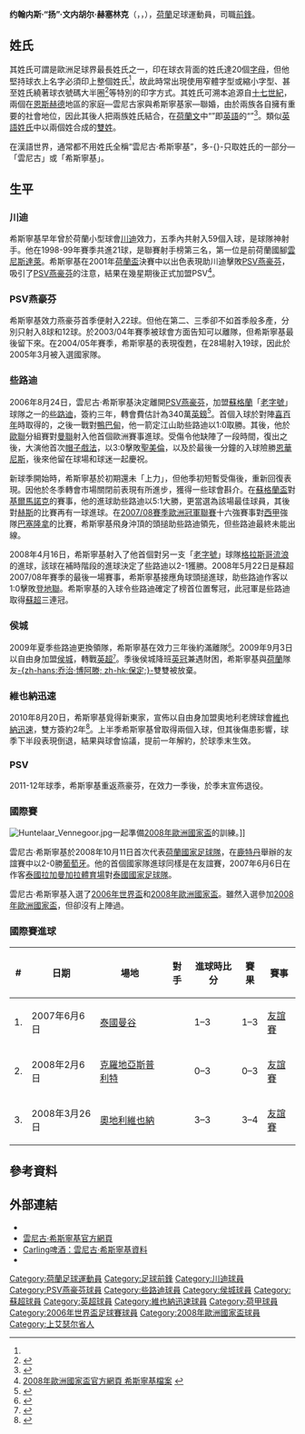 {{noteta|G1=足球|G2=EPL
|T=zh-hans:扬·文内胡尔·赫塞林克;zh-hk:真·雲尼古·希斯寧基;zh-tw:揚·文內胡爾·赫塞林克;
|1=zh-hans:扬·文内胡尔·赫塞林克;zh-hk:真·雲尼古·希斯寧基;zh-tw:揚·文內胡爾·赫塞林克;
|2=zh-hans:文内胡尔·赫塞林克;zh-hk:雲尼古·希斯寧基;zh-tw:文內胡爾·赫塞林克;
|3=zh-hans:文内胡尔;zh-hk:雲尼古;zh-tw:文內胡爾;
|4=zh-hans:赫塞林克;zh-hk:希斯寧基;zh-tw:赫塞林克;
|5=zh-hans:扬·约翰内斯;zh-hk:真·祖漢尼斯;zh-tw:揚·約翰內斯;
|6=zh-hans:坦纳迪希公园球场;zh-hk:坦拿迪斯球場;zh-tw:坦納迪希公園球場;
}}
{{Family name hatnote|lang=Dutch|雲尼古·希斯寧基|wrong=希斯寧基}}
{{Infobox football biography
| name                 = 真·雲尼古·希斯寧基<br>Jan Vennegoor of Hesselink
| image                = Big Jan (cropped).jpg
| image_size           = 210
| fullname            = Jan Johannes Vennegoor of Hesselink
| nickname            = -{zh-hans:扬;zh-hk:真;zh-tw:揚;}-（''Jan''）
| dateofbirth         = {{birth date and age|1978|11|7}}
| cityofbirth         = [[奧爾登扎爾|奧爾登扎爾]]
| countryofbirth      = [[荷蘭|荷蘭]]
| height              = {{height|meters=1.90}}
| currentclub          = 
| clubnumber           = 
| position            = [[前鋒_(足球)|前鋒]]
| years1               = 1996–2001
| years2               = 2001–2006
| years3               = 2006–2009
| years4               = 2009–2010
| years5               = 2010–2011
| years6               = 2011–2012
| clubs1               = [[川迪|川迪]]
| clubs2               = [[PSV燕豪芬|PSV燕豪芬]]
| clubs3               = [[些路迪|些路迪]]
| clubs4               = [[侯城足球會|侯城]]
| clubs5               = [[維也納迅速足球俱樂部|維也納迅速]]
| clubs6               = [[PSV燕豪芬|PSV燕豪芬]]
| caps1                = 142
| caps2                = 157
| caps3                = 78
| caps4                = 31
| caps5                = 10
| caps6                = 17
| goals1               = 59
| goals2               = 73
| goals3               = 34
| goals4               = 3
| goals5               = 2         
| goals6               = 2
| totalcaps = 435
| totalgoals = 173
| nationalyears1       = 2000–2009
| nationalteam1        = [[荷蘭國家足球隊|荷蘭]]
| nationalcaps1        = 19
| nationalgoals1       = 3
| pcupdate            = 2010年8月9日 (一) 05:19 (UTC)
| ntupdate            = 2008年6月25日
}}{{中文譯名 
| english     = Jan '''Vennegoor of Hesselink'''
| putonghua   = 文内胡尔·赫塞林克
| taiwan      = 文內胡爾·赫塞林克
| cantonese   = 雲尼古·希斯寧基
|}}
'''约翰内斯·“扬”·文内胡尔·赫塞林克'''（{{lang-nl|'''Johannes "Jan" Vennegoor of Hesselink'''}}，{{IPA2|ˈjɑn vɛnnəɣoːʁ ɔvˈɦɛsəlɪŋk}}，{{bd|1978年|11月7日|catIDx=Vennegoor of Hesselink, Jan}}），[[荷蘭|荷蘭]]足球運動員，司職[[前鋒_(足球)|前鋒]]。

==姓氏==
其姓氏可謂是歐洲足球界最長姓氏之一，印在球衣背面的姓氏達20個[[拉丁字母|字母]]，但他堅持球衣上名字必須印上整個姓氏<ref name="euro08"/>，故此時常出現使用窄體字型或縮小字型、甚至姓氏繞著球衣號碼大半圈<ref>{{cite web|author1=PSV.nl|title=Jan proudly shows new shirt|url=http://www.psv.nl/psv/nieuws/artikel/jan-proudly-shows-new-shirt.htm|website=[[PlayStation_Vita|PSV]]官方網站|accessdate=2018-01-10|archive-date=2018-01-10|archive-url=https://web.archive.org/web/20180110174312/http://www.psv.nl/psv/nieuws/artikel/jan-proudly-shows-new-shirt.htm|dead-url=no}}</ref>等特別的印字方式。其姓氏可溯本追源自[[十七世紀|十七世紀]]，兩個在[[恩斯赫德|恩斯赫德]]地區的家庭—雲尼古家與希斯寧基家—聯婚，由於兩族各自擁有重要的社會地位，因此其後人把兩族姓氏結合，在[[荷蘭文|荷蘭文]]中“{{lang|nl|of}}”即[[英語|英語]]的“{{lang|en|or}}”<ref>{{cite news|url=http://football.guardian.co.uk/theknowledge/story/0,,1860441,00.html|title=Lost and found in the international wilderness|publisher=[[The_Guardian|The Guardian]]|date=2006-08-30|accessdate=2008-07-05|archive-date=2008-01-23|archive-url=https://web.archive.org/web/20080123203816/http://football.guardian.co.uk/theknowledge/story/0,,1860441,00.html|dead-url=no}}</ref>。類似[[英語|英語]][[姓氏|姓氏]]中以兩個姓合成的[[雙姓|雙姓]]。

在漢語世界，通常都不用姓氏全稱“雲尼古·希斯寧基”，多-{}-只取姓氏的一部分—「雲尼古」或「希斯寧基」。

==生平==
===川迪===
希斯寧基早年曾於荷蘭小型球會[[川迪|川迪]]效力，五季內共射入59個入球，是球隊神射手。他在1998-99年賽季共進21球，是聯賽射手榜第三名，第一位是前荷蘭國腳[[雲尼斯達萊|雲尼斯達萊]]。希斯寧基在2001年[[荷蘭盃|荷蘭盃]]決賽中以出色表現助川迪擊敗[[PSV燕豪芬|PSV燕豪芬]]，吸引了[[PSV燕豪芬|PSV燕豪芬]]的注意，結果在幾星期後正式加盟PSV<ref name="euro08">[http://www.euro2008.uefa.com/tournament/players/player=26667/index.html 2008年歐洲國家盃官方網頁 希斯寧基檔案] {{Wayback|url=http://www.euro2008.uefa.com/tournament/players/player=26667/index.html |date=20080616092056 }}{{en}}</ref>。

===PSV燕豪芬===
希斯寧基效力燕豪芬首季便射入22球。但他在第二、三季卻不如首季般多產，分別只射入8球和12球。於2003/04年賽季被球會方面告知可以離隊，但希斯寧基最後留下來。在2004/05年賽季，希斯寧基的表現復甦，在28場射入19球，因此於2005年3月被入選國家隊。

===些路迪===
2006年8月24日，雲尼古·希斯寧基決定離開[[PSV燕豪芬|PSV燕豪芬]]，加盟[[蘇格蘭|蘇格蘭]]「[[老字號_(足球)|老字號]]」球隊之一的[[些路迪|些路迪]]，簽約三年，轉會費估計為340萬[[英鎊|英鎊]]<ref>{{cite news|url=http://news.bbc.co.uk/sport1/hi/football/teams/c/celtic/5270280.stm|title=Dutch striker signs up for Celtic|publisher=[[BBC|BBC]]|date=2006-08-24|accessdate=2008-07-05|archive-date=2006-08-24|archive-url=https://web.archive.org/web/20060824085904/http://news.bbc.co.uk/sport1/hi/football/teams/c/celtic/5270280.stm|dead-url=no}}</ref>。首個入球於對陣[[喜百年|喜百年]]時取得的，之後一戰對[[鴨巴甸足球會|鴨巴甸]]，他一箭定江山助些路迪以1:0取勝。其後，他於[[歐聯|歐聯]]分組賽對[[曼聯|曼聯]]射入他首個歐洲賽事進球。受傷令他缺陣了一段時間，復出之後，大演他首次[[帽子戲法|帽子戲法]]，以3:0擊敗[[聖美倫|聖美倫]]，以及於最後一分鐘的入球險勝[[恩華尼斯|恩華尼斯]]，後來他留在球場和球迷一起慶祝。

新球季開始時，希斯寧基於初期還未「上力」，但他季初短暫受傷後，重新回復表現。因他於冬季轉會市場關閉前表現有所進步，獲得一些球會斟介。在[[蘇格蘭盃|蘇格蘭盃]]對[[基爾馬諾克|基爾馬諾克]]的賽事，他的進球助些路迪以5:1大勝，更當選為該場最佳球員，其後對[[哈茨足球俱乐部|赫斯]]的比賽再有一球進球。在[[2007/08賽季歐洲冠軍聯賽|2007/08賽季歐洲冠軍聯賽]]十六強賽事對[[西甲|西甲]]強隊[[巴塞隆拿足球會|巴塞隆拿]]的比賽，希斯寧基飛身沖頂的頭搥助些路迪領先，但些路迪最終未能出線。

2008年4月16日，希斯寧基射入了他首個對另一支「[[老字號_(足球)|老字號]]」球隊[[格拉斯哥流浪|格拉斯哥流浪]]的進球，該球在補時階段的進球決定了些路迪以2-1獲勝。2008年5月22日是蘇超2007/08年賽季的最後一場賽事，希斯寧基接應角球頭搥進球，助些路迪作客{{tsl|en|Tannadice Park|坦拿迪斯球場}}以1:0擊敗[[登地聯|登地聯]]。希斯寧基的入球令些路迪確定了榜首位置奪冠，此冠軍是些路迪取得[[蘇超|蘇超]]三連冠。

===侯城===
2009年夏季些路迪更換領隊，希斯寧基在效力三年後約滿離隊<small><ref>{{cite news |language=en |url=http://news.bbc.co.uk/sport2/hi/football/teams/c/celtic/8130915.stm |title=Hartley and Dutchman leave Celtic |publisher=[[BBC|BBC]] Sport |date=2009-07-02 |accessdate=2009-09-04 |archive-date=2021-04-22 |archive-url=https://web.archive.org/web/20210422024605/http://news.bbc.co.uk/sport2/hi/football/teams/c/celtic/8130915.stm |dead-url=no }}</ref></small>。2009年9月3日以自由身加盟[[赫尔城足球俱乐部|侯城]]，轉戰[[英超|英超]]<small><ref>{{cite news |language=en |url=http://news.bbc.co.uk/sport2/hi/football/teams/h/hull_city/8235447.stm |title=Hull sign Vennegoor of Hesselink |publisher=[[BBC|BBC]] Sport |date=2009-09-03 |accessdate=2009-09-04 |archive-date=2019-10-14 |archive-url=https://web.archive.org/web/20191014182427/http://news.bbc.co.uk/sport2/hi/football/teams/h/hull_city/8235447.stm |dead-url=no }}</ref></small>。季後侯城降班[[英冠|英冠]]兼遇財困，希斯寧基與[[荷蘭|荷蘭]]隊友[[乔治·博阿滕|-{zh-hans:乔治·博阿滕; zh-hk:保定;}-]]雙雙被放棄。

===維也納迅速===
2010年8月20日，希斯寧基覓得新東家，宣佈以自由身加盟奧地利老牌球會[[維也納迅速足球俱樂部|維也納迅速]]，雙方簽約2年<ref>{{cite news |url=http://www.skrapid.at/9609+M5862a7818c8.html |title=Neuzugang:Vennegoor of Hesselink |publisher=www.skrapid.at |date=2010-08-30 |deadurl=yes |archiveurl=https://web.archive.org/web/20100831044859/http://www.skrapid.at/9609+M5862a7818c8.html |archivedate=2010-08-31 }}</ref>。上半季希斯寧基曾取得兩個入球，但其後傷患影響，球季下半段表現倒退，結果與球會協議，提前一年解約，於球季末生效。

===PSV===
2011-12年球季，希斯寧基重返燕豪芬，在效力一季後，於季末宣佈退役。

===國際賽===
[[File:Huntelaar_Vennegoor.jpg|thumb]]一起準備[[2008年歐洲國家盃|2008年歐洲國家盃]]的訓練。]]

雲尼古·希斯寧基於2008年10月11日首次代表[[荷蘭國家足球隊|荷蘭國家足球隊]]，在[[鹿特丹|鹿特丹]]舉辦的友誼賽中以2-0勝[[葡萄牙國家足球隊|葡萄牙]]。他的首個國家隊進球同樣是在友誼賽，2007年6月6日在作客[[泰國|泰國]][[拉加曼加拉體育場|拉加曼加拉體育場]]對[[泰國國家足球隊|泰國國家足球隊]]。

雲尼古·希斯寧基入選了[[2006年世界盃|2006年世界盃]]和[[2008年歐洲國家盃|2008年歐洲國家盃]]。雖然入選參加[[2008年歐洲國家盃|2008年歐洲國家盃]]，但卻沒有上陣過。

===國際賽進球===
{| class="wikitable"
! # !! 日期!! 場地 !! 對手 !! 進球時比分 !! 賽果 !! 賽事
|-
| 1. || 2007年6月6日 || [[泰國|泰國]][[曼谷|曼谷]] || {{fb|THA}} || 1–3 || 1–3 || [[友誼賽|友誼賽]]
|-
| 2. || 2008年2月6日 || [[克羅地亞|克羅地亞]][[斯普利特|斯普利特]] || {{fb|CRO}} || 0–3 || 0–3 || [[友誼賽|友誼賽]]
|-
| 3. || 2008年3月26日 || [[奧地利|奧地利]][[維也納|維也納]] || {{fb|AUT}} || 3–3 || 3–4 || [[友誼賽|友誼賽]]
|}

==參考資料==
{{reflist}}

==外部連結==
{{commonscat|Jan Vennegoor of Hesselink}}
*{{soccerbase|id=21978|name=雲尼古·希斯寧基}}
*[http://www.janvennegoorofhesselink.nl/ 雲尼古·希斯寧基官方網頁] {{Wayback|url=http://www.janvennegoorofhesselink.nl/ |date=20201027122358 }}
*[http://www.carling.com/football/glasgow-celtic-fc/jan-vennegoor-of-hesselink.html Carling啤酒：雲尼古·希斯寧基資料] {{Wayback|url=http://www.carling.com/football/glasgow-celtic-fc/jan-vennegoor-of-hesselink.html |date=20120214005816 }}
* {{wvo|475}}

{{2006年世界杯足球赛荷兰参赛名单}}
{{2008年歐洲足球錦標賽荷蘭參賽名單}}

{{DEFAULTSORT:Vennegoor of Hesselink, Jan}}
[[Category:荷蘭足球運動員|Category:荷蘭足球運動員]]
[[Category:足球前鋒|Category:足球前鋒]]
[[Category:川迪球員|Category:川迪球員]]
[[Category:PSV燕豪芬球員|Category:PSV燕豪芬球員]]
[[Category:些路迪球員|Category:些路迪球員]]
[[Category:侯城球員|Category:侯城球員]]
[[Category:蘇超球員|Category:蘇超球員]]
[[Category:英超球員|Category:英超球員]]
[[Category:維也納迅速球員|Category:維也納迅速球員]]
[[Category:荷甲球員|Category:荷甲球員]]
[[Category:2006年世界盃足球賽球員|Category:2006年世界盃足球賽球員]]
[[Category:2008年歐洲國家盃球員|Category:2008年歐洲國家盃球員]]
[[Category:上艾瑟尔省人|Category:上艾瑟尔省人]]